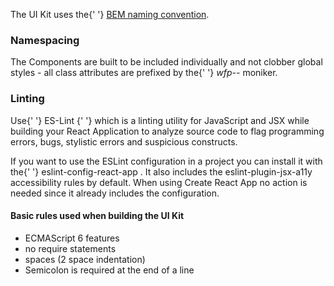 
<Meta
  title="Documentation/Naming convention"
  subtitle="Naming convention & linting"
/>

<p>
  The UI Kit uses the{' '}
  <a href="http://getbem.com/naming">BEM naming convention</a>.
</p>

<h3>Namespacing</h3>
<p>
  The Components are built to be included individually and not clobber global
  styles - all class attributes are prefixed by the{' '}
  <i className="wfp--inline-highlight">wfp--</i> moniker.
</p>

<h3>Linting</h3>
<p>
  Use{' '}
  <Link href="https://eslint.org/" target="_blank">
    ES-Lint
  </Link>{' '}
  which is a linting utility for JavaScript and JSX while building your React
  Application to analyze source code to flag programming errors, bugs, stylistic
  errors and suspicious constructs.
</p>
<p>
  If you want to use the ESLint configuration in a project you can install it
  with the{' '}
  <Link href="https://www.npmjs.com/package/eslint-config-react-app">
    eslint-config-react-app
  </Link>
  . It also includes the eslint-plugin-jsx-a11y accessibility rules by default. When
  using Create React App no action is needed since it already includes the configuration.
</p>

<h4>Basic rules used when building the UI Kit</h4>

<ul className="wfp--story__list">
  <li>ECMAScript 6 features</li>
  <li>no require statements</li>
  <li>spaces (2 space indentation)</li>
  <li>Semicolon is required at the end of a line</li>
</ul>
